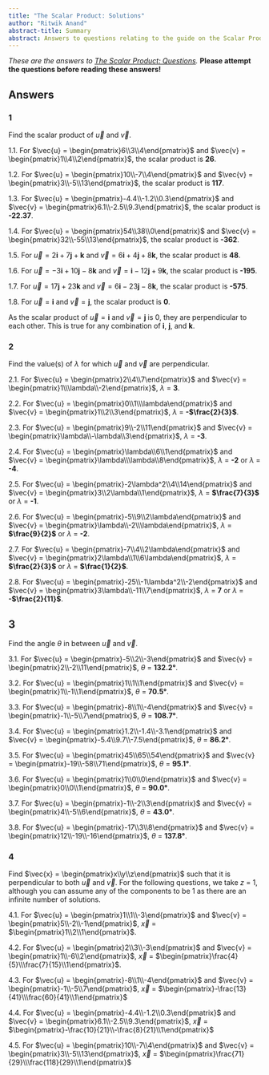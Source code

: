 ```yaml
---
title: "The Scalar Product: Solutions"
author: "Ritwik Anand"
abstract-title: Summary
abstract: Answers to questions relating to the guide on the Scalar Product.
---
```


*These are the answers to [The Scalar Product: Questions](qs-scalar_product.qmd).* **Please attempt the questions before reading these answers!**

## Answers {.unnumbered}

### 1 {.unnumbered}

Find the scalar product of $\vec{u}$ and $\vec{v}$.

1.1. For $\vec{u} = \begin{pmatrix}6\\3\\4\end{pmatrix}$ and $\vec{v} = \begin{pmatrix}1\\4\\2\end{pmatrix}$, the scalar product is **26**.

1.2. For $\vec{u} = \begin{pmatrix}10\\-7\\4\end{pmatrix}$ and $\vec{v} = \begin{pmatrix}3\\-5\\13\end{pmatrix}$, the scalar product is **117**.

1.3. For $\vec{u} = \begin{pmatrix}-4.4\\-1.2\\0.3\end{pmatrix}$ and $\vec{v} = \begin{pmatrix}6.1\\-2.5\\9.3\end{pmatrix}$, the scalar product is **-22.37**.

1.4. For $\vec{u} = \begin{pmatrix}54\\38\\0\end{pmatrix}$ and $\vec{v} = \begin{pmatrix}32\\-55\\13\end{pmatrix}$, the scalar product is **-362**.

1.5. For $\vec{u} = 2\mathbf{i} + 7\mathbf{j} + \mathbf{k}$ and $\vec{v} = 6\mathbf{i} + 4\mathbf{j} + 8\mathbf{k}$, the scalar product is **48**.

1.6. For $\vec{u} = -3\mathbf{i} + 10\mathbf{j} - 8\mathbf{k}$ and $\vec{v} = \mathbf{i} - 12\mathbf{j} + 9\mathbf{k}$, the scalar product is **-195**.

1.7. For $\vec{u} = 17\mathbf{j} + 23\mathbf{k}$ and $\vec{v} = 6\mathbf{i} - 23\mathbf{j} - 8\mathbf{k}$, the scalar product is **-575**.

1.8. For  $\vec{u} = \mathbf{i}$ and $\vec{v} = \mathbf{j}$, the scalar product is **0**.

As the scalar product of  $\vec{u} = \mathbf{i}$ and $\vec{v} = \mathbf{j}$ is 0, they are perpendicular to each other. This is true for any combination of $\mathbf{i}$, $\mathbf{j}$, and $\mathbf{k}$.

### 2 {-}

Find the value(s) of $\lambda$ for which $\vec{u}$ and $\vec{v}$ are perpendicular.

2.1. For $\vec{u} = \begin{pmatrix}2\\4\\7\end{pmatrix}$ and $\vec{v} = \begin{pmatrix}1\\\lambda\\-2\end{pmatrix}$, $\lambda$ = **3**.

2.2. For $\vec{u} = \begin{pmatrix}0\\1\\\lambda\end{pmatrix}$ and $\vec{v} = \begin{pmatrix}1\\2\\3\end{pmatrix}$, $\lambda$ = **-$\frac{2}{3}$**.

2.3. For $\vec{u} = \begin{pmatrix}9\\-2\\11\end{pmatrix}$ and $\vec{v} = \begin{pmatrix}\lambda\\-\lambda\\3\end{pmatrix}$, $\lambda$ = **-3**.

2.4. For $\vec{u} = \begin{pmatrix}\lambda\\6\\1\end{pmatrix}$ and $\vec{v} = \begin{pmatrix}\lambda\\\lambda\\8\end{pmatrix}$, $\lambda$ = **-2** or $\lambda$ = **-4**.

2.5. For $\vec{u} = \begin{pmatrix}-2\lambda^2\\4\\14\end{pmatrix}$ and $\vec{v} = \begin{pmatrix}3\\2\lambda\\1\end{pmatrix}$, $\lambda$ = **$\frac{7}{3}$** or $\lambda$ = **-1**.

2.6. For $\vec{u} = \begin{pmatrix}-5\\9\\2\lambda\end{pmatrix}$ and $\vec{v} = \begin{pmatrix}\lambda\\-2\\\lambda\end{pmatrix}$, $\lambda$ = **$\frac{9}{2}$** or $\lambda$ = **-2**.

2.7. For $\vec{u} = \begin{pmatrix}-7\\4\\2\lambda\end{pmatrix}$ and $\vec{v} = \begin{pmatrix}2\lambda\\1\\6\lambda\end{pmatrix}$, $\lambda$ = **$\frac{2}{3}$** or $\lambda$ = **$\frac{1}{2}$**.

2.8. For $\vec{u} = \begin{pmatrix}-25\\-1\lambda^2\\-2\end{pmatrix}$ and $\vec{v} = \begin{pmatrix}3\lambda\\-11\\7\end{pmatrix}$, $\lambda$ = **7** or $\lambda$ = **-$\frac{2}{11}$**.

## 3 {-}

Find the angle $\theta$ in between $\vec{u}$ and $\vec{v}$.

3.1. For $\vec{u} = \begin{pmatrix}-5\\2\\-3\end{pmatrix}$ and $\vec{v} = \begin{pmatrix}2\\-2\\11\end{pmatrix}$, $\theta$ = **132.2&deg;**.

3.2. For $\vec{u} = \begin{pmatrix}1\\1\\1\end{pmatrix}$ and $\vec{v} = \begin{pmatrix}1\\-1\\1\end{pmatrix}$, $\theta$ = **70.5&deg;**.

3.3. For $\vec{u} = \begin{pmatrix}-8\\1\\-4\end{pmatrix}$ and $\vec{v} = \begin{pmatrix}-1\\-5\\7\end{pmatrix}$, $\theta$ = **108.7&deg;**.

3.4. For $\vec{u} = \begin{pmatrix}1.2\\-1.4\\-3.1\end{pmatrix}$ and $\vec{v} = \begin{pmatrix}-5.4\\9.7\\-7.5\end{pmatrix}$, $\theta$ = **86.2&deg;**.

3.5. For $\vec{u} = \begin{pmatrix}45\\65\\54\end{pmatrix}$ and $\vec{v} = \begin{pmatrix}-19\\-58\\71\end{pmatrix}$, $\theta$ = **95.1&deg;**.

3.6. For $\vec{u} = \begin{pmatrix}1\\0\\0\end{pmatrix}$ and $\vec{v} = \begin{pmatrix}0\\0\\1\end{pmatrix}$, $\theta$ = **90.0&deg;**.

3.7. For $\vec{u} = \begin{pmatrix}-1\\-2\\3\end{pmatrix}$ and $\vec{v} = \begin{pmatrix}4\\-5\\6\end{pmatrix}$, $\theta$ = **43.0&deg;**.

3.8. For $\vec{u} = \begin{pmatrix}-17\\3\\8\end{pmatrix}$ and $\vec{v} = \begin{pmatrix}12\\-19\\-16\end{pmatrix}$, $\theta$ = **137.8&deg;**.

### 4 {-}

Find $\vec{x} = \begin{pmatrix}x\\y\\z\end{pmatrix}$ such that it is perpendicular to both $\vec{u}$ and $\vec{v}$.
For the following questions, we take $z$ = 1, although you can assume any of the components to be 1 as there are an infinite number of solutions. 

4.1. For $\vec{u} = \begin{pmatrix}1\\1\\-3\end{pmatrix}$ and $\vec{v} = \begin{pmatrix}5\\-2\\-1\end{pmatrix}$, $\vec{x}$ = $\begin{pmatrix}1\\2\\1\end{pmatrix}$.

4.2. For $\vec{u} = \begin{pmatrix}2\\3\\-3\end{pmatrix}$ and $\vec{v} = \begin{pmatrix}1\\-6\\2\end{pmatrix}$, $\vec{x}$ = $\begin{pmatrix}\frac{4}{5}\\\frac{7}{15}\\1\end{pmatrix}$.

4.3. For $\vec{u} = \begin{pmatrix}-8\\1\\-4\end{pmatrix}$ and $\vec{v} = \begin{pmatrix}-1\\-5\\7\end{pmatrix}$, $\vec{x}$ = $\begin{pmatrix}-\frac{13}{41}\\\frac{60}{41}\\1\end{pmatrix}$

4.4. For $\vec{u} = \begin{pmatrix}-4.4\\-1.2\\0.3\end{pmatrix}$ and $\vec{v} = \begin{pmatrix}6.1\\-2.5\\9.3\end{pmatrix}$, $\vec{x}$ = $\begin{pmatrix}-\frac{10}{21}\\-\frac{8}{21}\\1\end{pmatrix}$

4.5. For $\vec{u} = \begin{pmatrix}10\\-7\\4\end{pmatrix}$ and $\vec{v} = \begin{pmatrix}3\\-5\\13\end{pmatrix}$, $\vec{x}$ = $\begin{pmatrix}\frac{71}{29}\\\frac{118}{29}\\1\end{pmatrix}$














